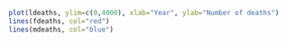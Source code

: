 
```r
plot(ldeaths, ylim=c(0,4000), xlab="Year", ylab="Number of deaths") 
lines(fdeaths, col="red") 
lines(mdeaths, col="blue") 
```  
 

